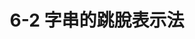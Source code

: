 ---
title: 6-2 字串的跳脫表示法
youtubeId: q1p_FPrVQpQ
duration: 347
thumbnail: https://i.ytimg.com/vi/q1p_FPrVQpQ/hqdefault.jpg?sqp=-oaymwEjCNACELwBSFryq4qpAxUIARUAAAAAGAElAADIQj0AgKJDeAE=&rs=AOn4CLBAGYF9P5zGYPtO85RkPupTwNfc-w
slug: 6-2-the-escape-representation-of-strings
uslug: 6-2-字串的跳脫表示法
---